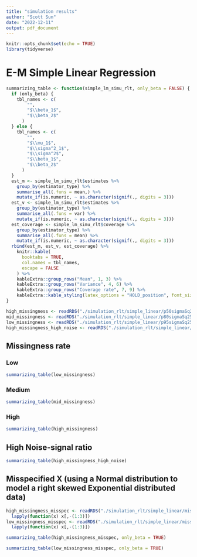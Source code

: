 ```yaml
---
title: "simulation results"
author: "Scott Sun"
date: "2022-12-11"
output: pdf_document
---
```


```r
knitr::opts_chunk$set(echo = TRUE)
library(tidyverse)
```

# E-M Simple Linear Regression

```r
summarizing_table <- function(simple_lm_simu_rlt, only_beta = FALSE) {
  if (only_beta) {
    tbl_names <- c(
        "",
        "$\\beta_1$",
        "$\\beta_2$"
      )
  } else {
    tbl_names <- c(
        "",
        "$\\mu_1$",
        "$\\sigma^2_1$",
        "$\\sigma^2$",
        "$\\beta_1$",
        "$\\beta_2$"
      )
  }
  est_m <- simple_lm_simu_rlt$estimates %>%
    group_by(estimator_type) %>%
    summarise_all(.funs = mean,) %>%
    mutate_if(is.numeric, ~ as.character(signif(., digits = 3)))
  est_v <- simple_lm_simu_rlt$estimates %>%
    group_by(estimator_type) %>%
    summarise_all(.funs = var) %>%
    mutate_if(is.numeric, ~ as.character(signif(., digits = 3)))
  est_coverage <- simple_lm_simu_rlt$coverage %>%
    group_by(estimator_type) %>%
    summarise_all(.funs = mean) %>%
    mutate_if(is.numeric, ~ as.character(signif(., digits = 3)))
  rbind(est_m, est_v, est_coverage) %>%
    knitr::kable(
      booktabs = TRUE,
      col.names = tbl_names,
      escape = FALSE
    ) %>%
    kableExtra::group_rows("Mean", 1, 3) %>%
    kableExtra::group_rows("Variance", 4, 6) %>%
    kableExtra::group_rows("Coverage rate", 7, 9) %>%
    kableExtra::kable_styling(latex_options = "HOLD_position", font_size = 7)
}

```

```r
high_missingness <- readRDS("./simulation_rlt/simple_linear/p50sigmaSq25.rds")
mid_missingness <- readRDS("./simulation_rlt/simple_linear/p80sigmaSq25.rds")
low_missingness <- readRDS("./simulation_rlt/simple_linear/p95sigmaSq25.rds")
high_missingness_high_noise <- readRDS("./simulation_rlt/simple_linear/p50sigmaSq100.rds")
```

## Missingness rate
### Low
```r
summarizing_table(low_missingness)
```

### Medium
```r
summarizing_table(mid_missingness)
```

### High
```r
summarizing_table(high_missingness)
```
## High Noise-signal ratio
```r
summarizing_table(high_missingness_high_noise)
```

## Misspecified X (using a Normal distribution to model a right skewed Exponential distributed data)

```r
high_missingness_misspec <- readRDS("./simulation_rlt/simple_linear/misspecp50sigmaSq25.rds") %>% 
  lapply(function(x) x[,-(1:3)])
low_missingness_misspec <- readRDS("./simulation_rlt/simple_linear/misspecp95sigmaSq25.rds") %>% 
  lapply(function(x) x[,-(1:3)])
```

```r
summarizing_table(high_missingness_misspec, only_beta = TRUE)
```

```r
summarizing_table(low_missingness_misspec, only_beta = TRUE)
```

